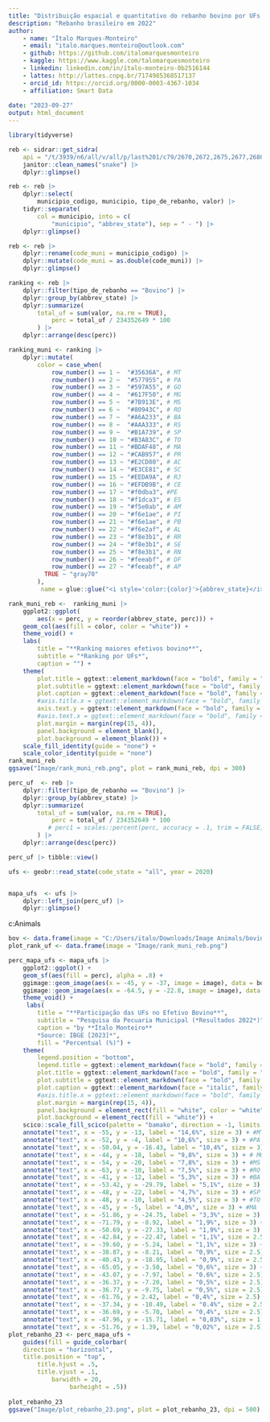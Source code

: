 ```yaml
---
title: "Distribuição espacial e quantitativo do rebanho bovino por UFs "
description: "Rebanho brasileiro em 2022"
author: 
    - name: "Ítalo Marques-Monteiro"
    - email: "italo.marques.monteiro@outlook.com"
    - github: https://github.com/italomarquesmonteiro
    - kaggle: https://www.kaggle.com/talomarquesmonteiro
    - linkedin: linkedin.com/in/ítalo-monteiro-0b2516144
    - lattes: http://lattes.cnpq.br/7174985368517137
    - orcid_id: https://orcid.org/0000-0003-4367-1034
    - affiliation: Smart Data  
        
date: "2023-09-27"
output: html_document
---
```

```r
library(tidyverse)
```

```r
reb <- sidrar::get_sidra(
    api = "/t/3939/n6/all/v/all/p/last%201/c79/2670,2672,2675,2677,2680,2681,32793,32794") |> # nolint
    janitor::clean_names("snake") |>
    dplyr::glimpse()
```

```r
reb <- reb |>
    dplyr::select(
        municipio_codigo, municipio, tipo_de_rebanho, valor) |>
    tidyr::separate(
        col = municipio, into = c(
            "municipio", "abbrev_state"), sep = " - ") |>
    dplyr::glimpse()
```

```r
reb <- reb |>
    dplyr::rename(code_muni = municipio_codigo) |>
    dplyr::mutate(code_muni = as.double(code_muni)) |>
    dplyr::glimpse()
```


```r
ranking <- reb |>
    dplyr::filter(tipo_de_rebanho == "Bovino") |>
    dplyr::group_by(abbrev_state) |>
    dplyr::summarize(
        total_uf = sum(valor, na.rm = TRUE),
            perc = total_uf / 234352649 * 100
        ) |>
    dplyr::arrange(desc(perc))

ranking_muni <- ranking |>
    dplyr::mutate(
        color = case_when(
            row_number() == 1 ~  "#35636A", # MT
            row_number() == 2 ~  "#577955", # PA
            row_number() == 3 ~  "#597A55", # GO
            row_number() == 4 ~  "#617F50", # MG
            row_number() == 5 ~  "#7B913E", # MS
            row_number() == 6 ~  "#80943C", # RO
            row_number() == 7 ~  "#A6A233", # BA
            row_number() == 8 ~  "#AAA333", # RS
            row_number() == 9 ~  "#B1A739", # SP
            row_number() == 10 ~ "#B3A83C", # TO
            row_number() == 11 ~ "#BDAF48", # MA
            row_number() == 12 ~ "#CAB957", # PR
            row_number() == 13 ~ "#E2CD80", # AC
            row_number() == 14 ~ "#E3CE81", # SC
            row_number() == 15 ~ "#EEDA9A", # RJ
            row_number() == 16 ~ "#EFDB9B", # CE
            row_number() == 17 ~ "#f0dba3", #PE
            row_number() == 18 ~ "#f1dca3", # ES
            row_number() == 19 ~ "#f5e0ab", # AM
            row_number() == 20 ~ "#f6e1ae", # PI
            row_number() == 21 ~ "#f6e1ae", # PB
            row_number() == 22 ~ "#f6e2af", # AL
            row_number() == 23 ~ "#f8e3b1", # RR
            row_number() == 24 ~ "#f8e3b1", # SE
            row_number() == 25 ~ "#f8e3b1", # RN
            row_number() == 26 ~ "#feeabf", # DF
            row_number() == 27 ~ "#feeabf", # AP
          TRUE ~ "gray70"
        ),
         name = glue::glue("<i style='color:{color}'>{abbrev_state}</i>"))

rank_muni_reb <-  ranking_muni |>
    ggplot2::ggplot(
        aes(x = perc, y = reorder(abbrev_state, perc))) +
    geom_col(aes(fill = color, color = "white")) +
    theme_void() +
    labs(
        title = "**Ranking maiores efetivos bovino**",
        subtitle = "*Ranking por UFs*",
        caption = "") +
    theme(
        plot.title = ggtext::element_markdown(face = "bold", family = "Fira Sans", size = 25, hjust = 0.1), # nolint
        plot.subtitle = ggtext::element_markdown(face = "bold", family = "Fira Sans", size = 15, color = "gray50", hjust = 0.1), # nolint
        plot.caption = ggtext::element_markdown(face = "bold", family = "Fira Sans", size = 10, color = "gray50"), # nolint
        #axis.title.x = ggtext::element_markdown(face = "bold", family = "Fira Sans", hjust = 0, vjust = -0.5, size =15), # nolint
        axis.text.y = ggtext::element_markdown(face = "bold", family = "Fira Sans",size = 15, hjust = 1), # nolint
        #axis.text.x = ggtext::element_markdown(face = "bold", family = "sand",size =15, hjust = 1), # nolint
        plot.margin = margin(rep(15, 4)),
        panel.background = element_blank(),
        plot.background = element_blank()) +
    scale_fill_identity(guide = "none") +
    scale_color_identity(guide = "none")
rank_muni_reb
ggsave("Image/rank_muni_reb.png", plot = rank_muni_reb, dpi = 300)                                            # nolint
``` 


```r
perc_uf  <- reb |>
    dplyr::filter(tipo_de_rebanho == "Bovino") |>
    dplyr::group_by(abbrev_state) |>
    dplyr::summarize(
        total_uf = sum(valor, na.rm = TRUE),
            perc = total_uf / 234352649 * 100
           # perc1 = scales::percent(perc, accuracy = .1, trim = FALSE) # nolint
        ) |>
    dplyr::arrange(desc(perc))

perc_uf |> tibble::view()

ufs <- geobr::read_state(code_state = "all", year = 2020)


mapa_ufs  <- ufs |>
    dplyr::left_join(perc_uf) |>
    dplyr::glimpse()
```

c:\Users\italo\Downloads\Image Animals
```r
bov <- data.frame(image = "C:/Users/italo/Downloads/Image Animals/bovino.png")
plot_rank_uf <- data.frame(image = "Image/rank_muni_reb.png")

perc_mapa_ufs <- mapa_ufs |>
    ggplot2::ggplot() +
    geom_sf(aes(fill = perc), alpha = .8) +
    ggimage::geom_image(aes(x = -45, y = -37, image = image), data = bov,  size = 0.2) + # nolint
    ggimage::geom_image(aes(x = -64.5, y = -22.8, image = image), data = plot_rank_uf, size = 0.5) + # nolint
    theme_void() +
     labs(
        title = "**Participação das UFs no Efetivo Bovino**",
        subtitle = "Pesquisa da Pecuaria Municipal (*Resultados 2022*)",
        caption = "by **Ítalo Monteiro**
        *Source: IBGE [2023]*",
        fill = "Percentual (%)") +
    theme(
        legend.position = "bottom",
        legend.title = ggtext::element_markdown(face = "bold", family = "Fira Sans", size = 12,), # nolint
        plot.title = ggtext::element_markdown(face = "bold", family = "Fira Sans", size = 25, hjust = 0.1), # nolint
        plot.subtitle = ggtext::element_markdown(face = "bold", family = "Fira Sans", size = 15, color = "gray50", hjust = 0.1), # nolint
        plot.caption = ggtext::element_markdown(face = "italic", family = "Fira Sans", size = 10, color = "gray50"), # nolint
        #axis.title.x = ggtext::element_markdown(face = "bold", family = "Fira Sans", hjust = 0, vjust = -0.5, size =15), # nolint
        plot.margin = margin(rep(15, 4)),
        panel.background = element_rect(fill = "white", color = "white"),
        plot.background = element_rect(fill = "white")) +
    scico::scale_fill_scico(palette = "bamako", direction = -1, limits = c(0, 15)) +# nolint
    annotate("text", x = -55, y = -13, label = "14,6%", size = 3) + #MT
    annotate("text", x = -52, y = -4, label = "10,6%", size = 3) + #PA
    annotate("text", x = -50.04, y = -16.43, label = "10,4%", size = 3) + #GO
    annotate("text", x = -44, y = -18, label = "9,8%", size = 3) + # MG
    annotate("text", x = -54, y = -20, label = "7,8%", size = 3) + #MS
    annotate("text", x = -63, y = -10, label = "7,5%", size = 3) + #RO
    annotate("text", x = -41, y = -12, label = "5,3%", size = 3) + #BA
    annotate("text", x = -53.42, y = -29.79, label = "5,1%", size = 3) + #RS
    annotate("text", x = -48, y = -22, label = "4,7%", size = 3) + #SP
    annotate("text", x = -48, y = -10, label = "4,5%", size = 3) + #TO
    annotate("text", x = -45, y = -5, label = "4,0%", size = 3) + #MA
    annotate("text", x = -51.86, y = -24.75, label = "3,3%", size = 3) + #PR
    annotate("text", x = -71.79, y = -8.92, label = "1,9%", size = 3) + #AC
    annotate("text", x = -50.69, y = -27.33, label = "1,9%", size = 3) + #SC
    annotate("text", x = -42.84, y = -22.47, label = "1,1%", size = 2.5) + #RJ
    annotate("text", x = -39.60, y = -5.24, label = "1,1%", size = 3) + #CE
    annotate("text", x = -38.87, y = -8.21, label = "0,9%", size = 2.5) + #PE
    annotate("text", x = -40.43, y = -18.95, label = "0,9%", size = 2.5) + #ES
    annotate("text", x = -65.05, y = -3.50, label = "0,6%", size = 3) + #AM
    annotate("text", x = -43.07, y = -7.97, label = "0.6%", size = 2.5) + #PI
    annotate("text", x = -36.37, y = -7.20, label = "0,5%", size = 2.5) + #PB
    annotate("text", x = -36.77, y = -9.75, label = "0,5%", size = 2.5) + #AL
    annotate("text", x = -61.76, y = 2.42, label = "0,4%", size = 2.5) + #RR
    annotate("text", x = -37.34, y = -10.49, label = "0.4%", size = 2.5) + #SE
    annotate("text", x = -36.69, y = -5.70, label = "0,4%", size = 2.5) + #RN
    annotate("text", x = -47.96, y = -15.71, label = "0,03%", size = 1.5) + #DF
    annotate("text", x = -51.76, y = 1.39, label = "0,02%", size = 2.5)  #AP
plot_rebanho_23 <- perc_mapa_ufs +
    guides(fill = guide_colorbar(
    direction = "horizontal",
    title.position = "top",
        title.hjust = .5,
        title.vjust = .1,
            barwidth = 20,
                 barheight = .5))
                 
plot_rebanho_23
ggsave("Image/plot_rebanho_23.png", plot = plot_rebanho_23, dpi = 500) # nolint
```
